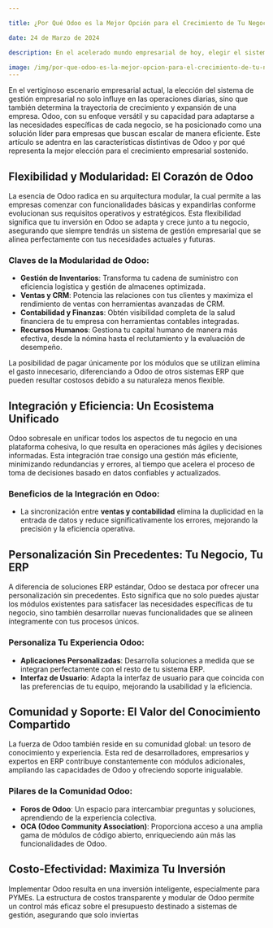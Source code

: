 ```yaml
---

title: ¿Por Qué Odoo es la Mejor Opción para el Crecimiento de Tu Negocio?

date: 24 de Marzo de 2024

description: En el acelerado mundo empresarial de hoy, elegir el sistema de gestión empresarial adecuado es crucial para el éxito y el crecimiento sostenido de tu negocio.

image: /img/por-que-odoo-es-la-mejor-opcion-para-el-crecimiento-de-tu-negocio.png
---
```


En el vertiginoso escenario empresarial actual, la elección del sistema de gestión empresarial no solo influye en las operaciones diarias, sino que también determina la trayectoria de crecimiento y expansión de una empresa. Odoo, con su enfoque versátil y su capacidad para adaptarse a las necesidades específicas de cada negocio, se ha posicionado como una solución líder para empresas que buscan escalar de manera eficiente. Este artículo se adentra en las características distintivas de Odoo y por qué representa la mejor elección para el crecimiento empresarial sostenido.

## Flexibilidad y Modularidad: El Corazón de Odoo

La esencia de Odoo radica en su arquitectura modular, la cual permite a las empresas comenzar con funcionalidades básicas y expandirlas conforme evolucionan sus requisitos operativos y estratégicos. Esta flexibilidad significa que tu inversión en Odoo se adapta y crece junto a tu negocio, asegurando que siempre tendrás un sistema de gestión empresarial que se alinea perfectamente con tus necesidades actuales y futuras.

### Claves de la Modularidad de Odoo:

- **Gestión de Inventarios**: Transforma tu cadena de suministro con eficiencia logística y gestión de almacenes optimizada.
- **Ventas y CRM**: Potencia las relaciones con tus clientes y maximiza el rendimiento de ventas con herramientas avanzadas de CRM.
- **Contabilidad y Finanzas**: Obtén visibilidad completa de la salud financiera de tu empresa con herramientas contables integradas.
- **Recursos Humanos**: Gestiona tu capital humano de manera más efectiva, desde la nómina hasta el reclutamiento y la evaluación de desempeño.

La posibilidad de pagar únicamente por los módulos que se utilizan elimina el gasto innecesario, diferenciando a Odoo de otros sistemas ERP que pueden resultar costosos debido a su naturaleza menos flexible.

## Integración y Eficiencia: Un Ecosistema Unificado

Odoo sobresale en unificar todos los aspectos de tu negocio en una plataforma cohesiva, lo que resulta en operaciones más ágiles y decisiones informadas. Esta integración trae consigo una gestión más eficiente, minimizando redundancias y errores, al tiempo que acelera el proceso de toma de decisiones basado en datos confiables y actualizados.

### Beneficios de la Integración en Odoo:

- La sincronización entre **ventas y contabilidad** elimina la duplicidad en la entrada de datos y reduce significativamente los errores, mejorando la precisión y la eficiencia operativa.

## Personalización Sin Precedentes: Tu Negocio, Tu ERP

A diferencia de soluciones ERP estándar, Odoo se destaca por ofrecer una personalización sin precedentes. Esto significa que no solo puedes ajustar los módulos existentes para satisfacer las necesidades específicas de tu negocio, sino también desarrollar nuevas funcionalidades que se alineen íntegramente con tus procesos únicos.

### Personaliza Tu Experiencia Odoo:

- **Aplicaciones Personalizadas**: Desarrolla soluciones a medida que se integran perfectamente con el resto de tu sistema ERP.
- **Interfaz de Usuario**: Adapta la interfaz de usuario para que coincida con las preferencias de tu equipo, mejorando la usabilidad y la eficiencia.

## Comunidad y Soporte: El Valor del Conocimiento Compartido

La fuerza de Odoo también reside en su comunidad global: un tesoro de conocimiento y experiencia. Esta red de desarrolladores, empresarios y expertos en ERP contribuye constantemente con módulos adicionales, ampliando las capacidades de Odoo y ofreciendo soporte inigualable.

### Pilares de la Comunidad Odoo:

- **Foros de Odoo**: Un espacio para intercambiar preguntas y soluciones, aprendiendo de la experiencia colectiva.
- **OCA (Odoo Community Association)**: Proporciona acceso a una amplia gama de módulos de código abierto, enriqueciendo aún más las funcionalidades de Odoo.

## Costo-Efectividad: Maximiza Tu Inversión

Implementar Odoo resulta en una inversión inteligente, especialmente para PYMEs. La estructura de costos transparente y modular de Odoo permite un control más eficaz sobre el presupuesto destinado a sistemas de gestión, asegurando que solo inviertas